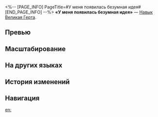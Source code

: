 <%-- [PAGE_INFO]
PageTitle=#У меня появилась безумная идея#
[END_PAGE_INFO] --%>
{{Навык Инфобокс
|Название         = У меня появилась безумная идея
|Изображение      = Навык У меня появилась безумная идея.png
|Персонаж         = Великая Герта
|Тип              = Навык
|Тэг              = Групповая атака
|УронСтойк        = 20 (основная цель)<br />10<br />5
|ЭнергияГен       = 30
|Энергия          = 
|Длительность     = 
|Описание         = Расходует 1 ур. статуса Вдохновение и наносит выбранному противнику ледяной урон, равный {{Цвет|Выделенный|40%—88%}} от силы атаки Великой Герты, и накладывает на него 1 ур. статуса Интерпретация. Наносит поражённой этим навыком цели и соседним целям ледяной урон, равный {{Цвет|Выделенный|40%—88%}} от силы атаки Великой Герты, который повторяется 2 раза. В конце наносит всем противникам ледяной урон, равный {{Цвет|Выделенный|20%—44%}} от силы атаки Великой Герты.
|Свойство1        = 
|Масштабирование1 = 
}}
'''«У меня появилась безумная идея»''' — [[Навык]] [[Великая Герта]].

==Превью==
{{Превью
|Файл = У меня появилась безумная идея Превью
}}

==Масштабирование==
{{Масштабирование навыка|тип=Навык
|40%;44%;48%;52%;56%;60%;65%;70%;75%;80%;84%;88%;92%;96%;100%
|20%;22%;24%;26%;28%;30%;32.5%;35%;37.5%;40%;42%;44%;46%;48%;50%
}}

==На других языках==
{{На других языках
|en   = Hear Me Out
|zhs  = 我有一个大胆的想法
|zht  = 我有一個大膽的想法
|ja   = {{Rubi|大胆|だいたん}}なアイデア
|ko   = 내게 대담한 생각이 있어
|es   = Tengo una idea genial
|fr   = Écoutez bien
|ru   = У меня появилась безумная идея
|th   = Hear Me Out
|vi   = Tôi Có Một Suy Nghĩ Táo Bạo
|de   = Ich habe eine gewagte Idee
|id   = Hear Me Out
|pt   = Presta Atenção
}}

==История изменений==
{{История изменений|3.5}}

==Навигация==
{{Навык Навбокс|Великая Герта}}

[[en:]]